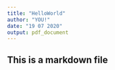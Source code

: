 ```yaml
---
title: "HelloWorld"
author: "YOU!"
date: "19 07 2020"
output: pdf_document
---
```


## This is a markdown file
